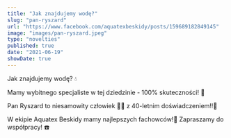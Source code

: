 ```yaml
---
title: "Jak znajdujemy wodę?"
slug: "pan-ryszard"
url: "https://www.facebook.com/aquatexbeskidy/posts/159689182849145"
image: "images/pan-ryszard.jpeg"
type: "novelties"
published: true
date: "2021-06-19"
showDate: true
---
```


Jak znajdujemy wodę? 💧

Mamy wybitnego specjaliste w tej dziedzinie - 100% skuteczności! 👑

Pan Ryszard to niesamowity człowiek 🧙‍♂️ z 40-letnim doświadczeniem‼️💎

W ekipie Aquatex Beskidy mamy najlepszych fachowców!💪 Zapraszamy do współpracy! ☎️
